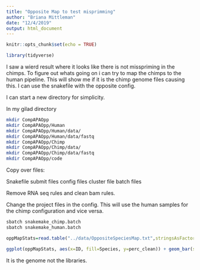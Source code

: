 ```yaml
---
title: "Opposite Map to test misprimming"
author: "Briana Mittleman"
date: "12/4/2019"
output: html_document
---
```


```r
knitr::opts_chunk$set(echo = TRUE)
```


```r
library(tidyverse)
```

I saw a wierd result where it looks like there is not misspriming in the chimps. To figure out whats going on i can try to map the chimps to the human pipeline. This will show me if it is the chimp genome files causing this. 
I can use the snakefile with the opposite config. 


I can start a new directory for simplicity.  

In my gilad directory
```bash
mkdir CompAPAOpp
mkdir CompAPAOpp/Human
mkdir CompAPAOpp/Human/data/
mkdir CompAPAOpp/Human/data/fastq
mkdir CompAPAOpp/Chimp
mkdir CompAPAOpp/Chimp/data/
mkdir CompAPAOpp/Chimp/data/fastq
mkdir CompAPAOpp/code
```

Copy over files:

Snakefile
submit files
config files 
cluster file
batch files  

Remove RNA seq rules and clean bam rules.

Change the project files in the config. This will use the human samples for the chimp configuration and vice versa.  

```bash
sbatch snakemake_chimp.batch
sbatch snakemake_human.batch

```


```r
oppMapStats=read.table("../data/OppositeSpeciesMap.txt",stringsAsFactors = F, header = T)


```

```r
ggplot(oppMapStats, aes(x=ID, fill=Species, y=perc_clean)) + geom_bar(stat = "identity") +theme(axis.text.x = element_text(angle = 90))
```

It is the genome not the libraries.  

